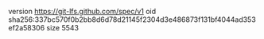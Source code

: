 version https://git-lfs.github.com/spec/v1
oid sha256:337bc570f0b2bb8d6d78d21145f2304d3e486873f131bf4044ad353ef2a58306
size 5543
